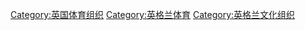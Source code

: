 [[Category:英国体育组织|Category:英国体育组织]]
[[Category:英格兰体育|Category:英格兰体育]]
[[Category:英格兰文化组织|Category:英格兰文化组织]]
